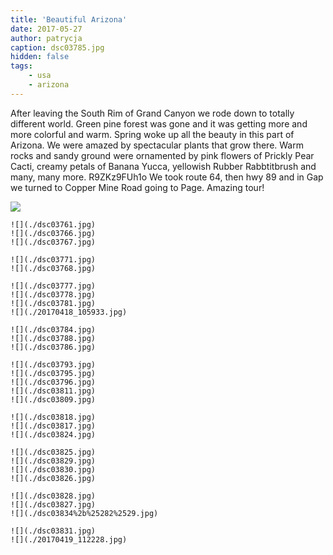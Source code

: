 ```yaml
---
title: 'Beautiful Arizona'
date: 2017-05-27
author: patrycja
caption: dsc03785.jpg
hidden: false
tags: 
    - usa
    - arizona
---
```


After leaving the South Rim of Grand Canyon we rode down to totally different world. Green pine forest was gone and it was getting more and more colorful and warm. Spring woke up all the beauty in this part of Arizona. We were amazed by spectacular plants that grow there. Warm rocks and sandy ground were ornamented by pink flowers of Prickly Pear Cacti, creamy petals of Banana Yucca, yellowish Rubber Rabbtitbrush and many, many more. 
<youtube>R9ZKz9FUh1o</youtube>
We took route 64, then hwy 89 and in Gap we turned to Copper Mine Road going to Page. Amazing tour!


![](./dsc03759.jpg)
```grid|3
![](./dsc03761.jpg)
![](./dsc03766.jpg)
![](./dsc03767.jpg)
```
```grid|2
![](./dsc03771.jpg)
![](./dsc03768.jpg)
```
```grid|4
![](./dsc03777.jpg)
![](./dsc03778.jpg)
![](./dsc03781.jpg)
![](./20170418_105933.jpg)
```
```grid|3
![](./dsc03784.jpg)
![](./dsc03788.jpg)
![](./dsc03786.jpg)
```
```grid|5
![](./dsc03793.jpg)
![](./dsc03795.jpg)
![](./dsc03796.jpg)
![](./dsc03811.jpg)
![](./dsc03809.jpg)
```
```grid|3
![](./dsc03818.jpg)
![](./dsc03817.jpg)
![](./dsc03824.jpg)
```
```grid|4
![](./dsc03825.jpg)
![](./dsc03829.jpg)
![](./dsc03830.jpg)
![](./dsc03826.jpg)
```
```grid|3
![](./dsc03828.jpg)
![](./dsc03827.jpg)
![](./dsc03834%2b%25282%2529.jpg)
```
```grid|2
![](./dsc03831.jpg)
![](./20170419_112228.jpg)
```


